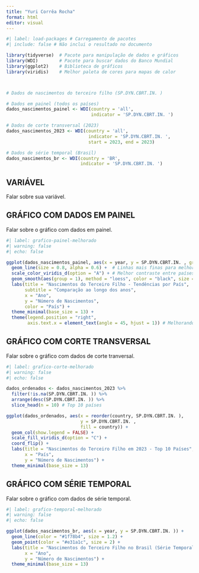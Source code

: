 ---
title: "Yuri Corrêa Rocha"
format: html
editor: visual
---

```{r}
#| label: load-packages # Carregamento de pacotes
#| include: false # Não inclui o resultado no documento

library(tidyverse)  # Pacote para manipulação de dados e gráficos
library(WDI)        # Pacote para buscar dados do Banco Mundial
library(ggplot2)    # Biblioteca de gráficos
library(viridis)    # Melhor paleta de cores para mapas de calor



# Dados de nascimentos do terceiro filho (SP.DYN.CBRT.IN. )

# Dados em painel (todos os países)
dados_nascimentos_painel <- WDI(country = 'all',
                                indicator = 'SP.DYN.CBRT.IN. ')

# Dados de corte transversal (2023)
dados_nascimentos_2023 <- WDI(country = 'all',
                               indicator = 'SP.DYN.CBRT.IN. ',
                               start = 2023, end = 2023)

# Dados de série temporal (Brasil)
dados_nascimentos_br <- WDI(country = 'BR',
                            indicator = 'SP.DYN.CBRT.IN. ')

```

## VARIÁVEL

Falar sobre sua variável.

## GRÁFICO COM DADOS EM PAINEL

Falar sobre o gráfico com dados em painel.

```{r}
#| label: grafico-painel-melhorado
#| warning: false
#| echo: false

ggplot(dados_nascimentos_painel, aes(x = year, y = SP.DYN.CBRT.IN. , group = country, color = country)) +
  geom_line(size = 0.8, alpha = 0.6) +  # Linhas mais finas para melhorar visualização
  scale_color_viridis_d(option = "A") + # Melhor contraste entre países
  geom_smooth(aes(group = 1), method = "loess", color = "black", size = 1.2, se = FALSE) + # Linha de tendência
  labs(title = "Nascimentos do Terceiro Filho - Tendências por País",
       subtitle = "Comparação ao longo dos anos",
       x = "Ano",
       y = "Número de Nascimentos",
       color = "País") +
  theme_minimal(base_size = 13) +
  theme(legend.position = "right",
        axis.text.x = element_text(angle = 45, hjust = 1)) # Melhorando leitura do eixo X

```

## GRÁFICO COM CORTE TRANSVERSAL

Falar sobre o gráfico com dados de corte tranversal.

```{r}
#| label: grafico-corte-melhorado
#| warning: false
#| echo: false

dados_ordenados <- dados_nascimentos_2023 %>% 
  filter(!is.na(SP.DYN.CBRT.IN. )) %>%
  arrange(desc(SP.DYN.CBRT.IN. )) %>%
  slice_head(n = 10) # Top 10 países

ggplot(dados_ordenados, aes(x = reorder(country, SP.DYN.CBRT.IN. ), 
                            y = SP.DYN.CBRT.IN. , 
                            fill = country)) +
  geom_col(show.legend = FALSE) +
  scale_fill_viridis_d(option = "C") +
  coord_flip() +
  labs(title = "Nascimentos do Terceiro Filho em 2023 - Top 10 Países",
       x = "País",
       y = "Número de Nascimentos") +
  theme_minimal(base_size = 13)


```

## GRÁFICO COM SÉRIE TEMPORAL

Falar sobre o gráfico com dados de série temporal.

```{r}
#| label: grafico-temporal-melhorado
#| warning: false
#| echo: false

ggplot(dados_nascimentos_br, aes(x = year, y = SP.DYN.CBRT.IN. )) +
  geom_line(color = "#1f78b4", size = 1.2) +
  geom_point(color = "#e31a1c", size = 2) +
  labs(title = "Nascimentos do Terceiro Filho no Brasil (Série Temporal)",
       x = "Ano",
       y = "Número de Nascimentos") +
  theme_minimal(base_size = 13)

```
